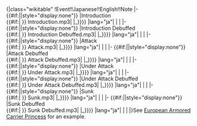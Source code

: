 <includeonly>{|class="wikitable"
!Event!!Japanese!!English!!Note
|- {{#if:{{{Introduction|}}}{{{Clip1|}}}||style="display:none"}}
|Introduction<br>{{{Clip1|}}}{{Audio|{{#replace:Enemy Voice {{{name|{{BASEPAGENAME}}}}}{{#if:{{{form|}}}|<nowiki/> {{{form}}}}} Introduction.mp3|<nowiki/> |_}}}}
|lang="ja"|{{{開幕前|}}}{{{Introduction|}}}
|{{{EN1|}}}{{{Introduction/En|}}}
|{{{Note1|}}}{{{Introduction/Note|}}}
|- {{#if:{{{Introduction/Debuffed|}}}||style="display:none"}}
|Introduction Debuffed<br>{{Audio|{{#replace:Enemy Voice {{{name|{{BASEPAGENAME}}}}}{{#if:{{{form|}}}|<nowiki/> {{{form}}}}} Introduction Debuffed.mp3|<nowiki/> |_}}}}
|lang="ja"|{{{Introduction/Debuffed|}}}
|{{{Introduction/Debuffed/En|}}}
|{{{Introduction/Debuffed/Note|}}}
|- {{#if:{{{Attack|}}}{{{Clip0|}}}||style="display:none"}}
|Attack<br>{{{Clip0|}}}{{Audio|{{#replace:Enemy Voice {{{name|{{BASEPAGENAME}}}}}{{#if:{{{form|}}}|<nowiki/> {{{form}}}}} Attack.mp3|<nowiki/> |_}}}}
|lang="ja"|{{{砲撃|}}}{{{Attack|}}}
|{{{EN0|}}}{{{Attack/En|}}}
|{{{Note0|}}}{{{Attack/Note|}}}
|- {{#if:{{{Attack/Debuffed|}}}||style="display:none"}}
|Attack Debuffed<br>{{Audio|{{#replace:Enemy Voice {{{name|{{BASEPAGENAME}}}}}{{#if:{{{form|}}}|<nowiki/> {{{form}}}}} Attack Debuffed.mp3|<nowiki/> |_}}}}
|lang="ja"|{{{Attack/Debuffed|}}}
|{{{Attack/Debuffed/En|}}}
|{{{Attack/Debuffed/Note|}}}
|- {{#if:{{{Under Attack|}}}{{{Clip2|}}}||style="display:none"}}
|Under Attack<br>{{{Clip2|}}}{{Audio|{{#replace:Enemy Voice {{{name|{{BASEPAGENAME}}}}}{{#if:{{{form|}}}|<nowiki/> {{{form}}}}} Under Attack.mp3|<nowiki/> |_}}}}
|lang="ja"|{{{被弾|}}}{{{Under Attack|}}}
|{{{EN2|}}}{{{Under Attack/En|}}}
|{{{Note2|}}}{{{Under Attack/Note|}}}
|- {{#if:{{{Under Attack/Debuffed|}}}||style="display:none"}}
|Under Attack Debuffed<br>{{Audio|{{#replace:Enemy Voice {{{name|{{BASEPAGENAME}}}}}{{#if:{{{form|}}}|<nowiki/> {{{form}}}}} Under Attack Debuffed.mp3|<nowiki/> |_}}}}
|lang="ja"|{{{Under Attack/Debuffed|}}}
|{{{Under Attack/Debuffed/En|}}}
|{{{Under Attack/Debuffed/Note|}}}
|- {{#if:{{{Sunk|}}}{{{Clip3|}}}||style="display:none"}}
|Sunk<br>{{{Clip3|}}}{{Audio|{{#replace:Enemy Voice {{{name|{{BASEPAGENAME}}}}}{{#if:{{{form|}}}|<nowiki/> {{{form}}}}} Sunk.mp3|<nowiki/> |_}}}}
|lang="ja"|{{{昼戦終了時|}}}{{{Sunk|}}}
|{{{EN3|}}}{{{Sunk/En|}}}
|{{{Note3|}}}{{{Sunk/Note|}}}
|- {{#if:{{{Sunk/Debuffed|}}}||style="display:none"}}
|Sunk Debuffed<br>{{Audio|{{#replace:Enemy Voice {{{name|{{BASEPAGENAME}}}}}{{#if:{{{form|}}}|<nowiki/> {{{form}}}}} Sunk Debuffed.mp3|<nowiki/> |_}}}}
|lang="ja"|{{{Sunk/Debuffed|}}}
|{{{Sunk/Debuffed/En|}}}
|{{{Sunk/Debuffed/Note|}}}
|}</includeonly><noinclude>See [[European Armored Carrier Princess]] for an example.
</noinclude>